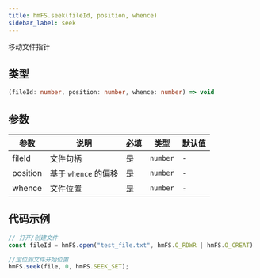 ```yaml
---
title: hmFS.seek(fileId, position, whence)
sidebar_label: seek
---
```


移动文件指针

## 类型

```ts
(fileId: number, position: number, whence: number) => void
```

## 参数

| 参数   | 说明               | 必填 | 类型     | 默认值 |
| ------ | ------------------ | ---- | -------- | ------ |
| fileId | 文件句柄           | 是   | `number` | -      |
| position    | 基于 `whence` 的偏移 | 是   | `number` | -      |
| whence | 文件位置           | 是   | `number` | -      |

## 代码示例

```js
// 打开/创建文件
const fileId = hmFS.open("test_file.txt", hmFS.O_RDWR | hmFS.O_CREAT)

//定位到文件开始位置
hmFS.seek(file, 0, hmFS.SEEK_SET);
```

